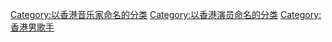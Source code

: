 [[Category:以香港音乐家命名的分类|Category:以香港音乐家命名的分类]]
[[Category:以香港演员命名的分类|Category:以香港演员命名的分类]]
[[Category:香港男歌手|Category:香港男歌手]]
{{Catmore}}